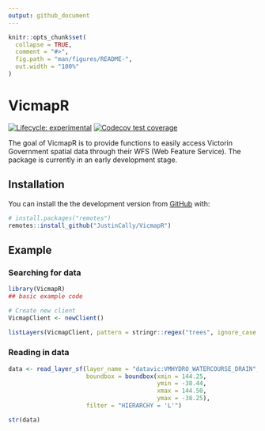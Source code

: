 ```yaml
---
output: github_document
---
```


<!-- README.md is generated from README.Rmd. Please edit that file -->

```r
knitr::opts_chunk$set(
  collapse = TRUE,
  comment = "#>",
  fig.path = "man/figures/README-",
  out.width = "100%"
)
```

# VicmapR

<!-- badges: start -->
[![Lifecycle: experimental](https://img.shields.io/badge/lifecycle-experimental-orange.svg)](https://www.tidyverse.org/lifecycle/#experimental)
[![Codecov test coverage](https://codecov.io/gh/JustinCally/VicmapR/branch/master/graph/badge.svg)](https://codecov.io/gh/JustinCally/VicmapR?branch=master)
<!-- badges: end -->

The goal of VicmapR is to provide functions to easily access Victorin Government spatial data through their WFS (Web Feature Service). The package is currently in an early development stage.

## Installation

You can install the the development version from [GitHub](https://github.com/) with:

``` r
# install.packages("remotes")
remotes::install_github("JustinCally/VicmapR")
```
## Example

### Searching for data

```r
library(VicmapR)
## basic example code

# Create new client
VicmapClient <- newClient()

listLayers(VicmapClient, pattern = stringr::regex("trees", ignore_case = T))
```

### Reading in data

```r
data <- read_layer_sf(layer_name = "datavic:VMHYDRO_WATERCOURSE_DRAIN",
                      boundbox = boundbox(xmin = 144.25, 
                                          ymin = -38.44, 
                                          xmax = 144.50,  
                                          ymax = -38.25),  
                      filter = "HIERARCHY = 'L'")

str(data)
```

